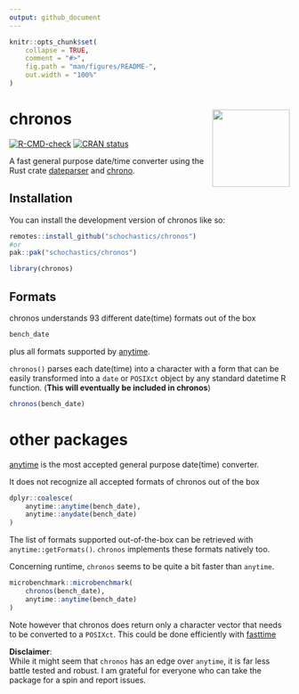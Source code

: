 ```yaml
---
output: github_document
---
```


<!-- README.md is generated from README.Rmd. Please edit that file -->

```r
knitr::opts_chunk$set(
    collapse = TRUE,
    comment = "#>",
    fig.path = "man/figures/README-",
    out.width = "100%"
)
```

# chronos <img src="man/figures/logo.png" align="right" height="139" alt="" />

<!-- badges: start -->
[![R-CMD-check](https://github.com/schochastics/chronos/actions/workflows/R-CMD-check.yaml/badge.svg)](https://github.com/schochastics/chronos/actions/workflows/R-CMD-check.yaml)
[![CRAN status](https://www.r-pkg.org/badges/version/chronos)](https://CRAN.R-project.org/package=chronos)
<!-- badges: end -->

A fast general purpose date/time converter using the Rust crate [dateparser](https://crates.io/crates/dateparser) and [chrono](https://crates.io/crates/chrono).

## Installation

You can install the development version of chronos like so:

``` r
remotes::install_github("schochastics/chronos")
#or
pak::pak("schochastics/chronos")
```

```r
library(chronos)
```

## Formats

chronos understands 93 different date(time) formats out of the box
```r
bench_date
```
plus all formats supported by [anytime](https://github.com/eddelbuettel/anytime).

`chronos()` parses each date(time) into a character with a form that can be easily
transformed into a `date` or `POSIXct` object by any standard datetime R function.
(**This will eventually be included in chronos**) 
```r
chronos(bench_date)
```


# other packages

[anytime](https://github.com/eddelbuettel/anytime) is the most accepted general purpose date(time) converter.

It does not recognize all accepted formats of chronos out of the box
```r
dplyr::coalesce(
    anytime::anytime(bench_date),
    anytime::anydate(bench_date)
)
```

The list of formats supported out-of-the-box can be retrieved with `anytime::getFormats()`.
`chronos` implements these formats natively too.

Concerning runtime, `chronos` seems to be quite a bit faster than `anytime`.
```r
microbenchmark::microbenchmark(
    chronos(bench_date),
    anytime::anytime(bench_date)
)
```

Note however that chronos does return only a character vector that needs to be converted
to a `POSIXct`. This could be done efficiently with [fasttime](https://github.com/s-u/fasttime) 

**Disclaimer**:  
While it might seem that `chronos` has an edge over `anytime`, it is far less battle tested and
robust. I am grateful for everyone who can take the package for a spin and report issues.
